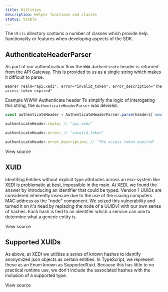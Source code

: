 ```yaml
---
title: Utilities
description: Helper functions and classes
status: Stable
---
```



The <Link href="https://github.com/xedi/sdk-js/tree/master/src/Utils">`Utils`<LinkExternalIcon /></Link> directory contains a number of classes which provide help functionality or features when developing aspects of the SDK.

## AuthenticateHeaderParser

As part of our <Link href="/architecture/authentication">authentication flow</Link> the <Link href="https://tools.ietf.org/html/rfc6750#page-9">`WWW-Authenticate` header<LinkExternalIcon /></Link> is returned from the API Gateway. This is provided to us as a single string which makes it difficult to parse.
```
Bearer realm="api.xedi", error="invalid_token", error_description="The access token expired"
```
<Text as="p" mb={3} fontSize={1} color="gray.5">Example WWW-Authenticate header</Text>
<Text as="p" mb={3}>To simplify the logic of interogating this string, the `AuthenticateHeaderParser` was devised.</Text>

```javascript
const authenticateHeader = AuthenticateHeaderParser.parse(headers['www-authenticate']);

authenticateHeader.realm; // "api.xedi"

authenticateHeader.error; // "invalid_token"

authenticateHeader.error_description; // "The access token expired"
```

<Link href="https://github.com/xedi/sdk-js/blob/master/src/Utils/AuthenticateHeaderParser.ts"><CodeIcon mr={1} />View source<LinkExternalIcon ml={1} /></Link>

## XUID

Identifing Entities without explicit type attributes across an eco-system like XEDI is problematic at best, impossible in the main. At XEDI, we found the answer by introducing an identifier that could be typed. <Link href="https://en.wikipedia.org/wiki/Universally_unique_identifier#Version_1_(date-time_and_MAC_address)">Version 1 UUIDs<LinkExternalIcon ml={1} /></Link> are considered inherently insecure due to the use of the issuing computers MAC address as the "node" component. We seized this vulnerability and turned it on it's head by replacing the node of a UUIDv1 with our own series of hashes. Each hash is tied to an identifier which a service can use to determine what a generic entity is.

<Link href="https://github.com/xedi/sdk-js/blob/master/src/Utils/Xuid.ts"><CodeIcon mr={1} />View source<LinkExternalIcon ml={1} /></Link>

## Supported XUIDs

As above, at XEDI we utilitize a series of known hashes to identify anonymized json objects as certain entities. In TypeScript, we represent these as an Enum known as SupportedXuid. Because this has little to no practical runtime use, we don't include the associated hashes with the inclusion of a supported type.

<Link href="https://github.com/xedi/sdk-js/blob/master/src/Utils/Xuid.ts"><CodeIcon mr={1} />View source<LinkExternalIcon ml={1} /></Link>
